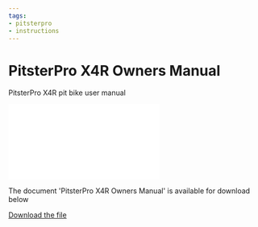 ```yaml
---
tags:
- pitsterpro
- instructions
---
```



# PitsterPro X4R Owners Manual  

PitsterPro X4R pit bike user manual

<div style={{ position: 'relative', paddingBottom: '141.4%', height: 0, overflow: 'hidden', maxWidth: '100%', background: '#f0f0f0' }}>
  <iframe
    src="/file/PitsterProX4ROwnersManual.pdf#toolbar=0&navpanes=0&scrollbar=0"
    style={{ position: 'absolute', top: 0, left: 0, width: '100%', height: '100%' }}
    frameBorder="0"
    scrolling="no">
  </iframe>
</div>

The document 'PitsterPro X4R Owners Manual' is available for download below

[Download the file](../../../static/file/PitsterProX4ROwnersManual.pdf)
